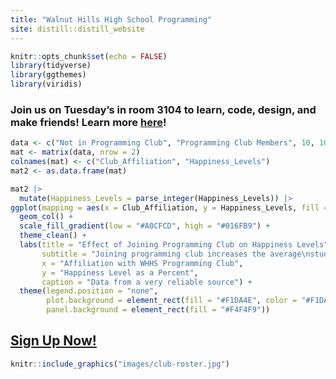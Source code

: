 ```yaml
---
title: "Walnut Hills High School Programming"
site: distill::distill_website
---
```


```r
knitr::opts_chunk$set(echo = FALSE)
library(tidyverse)
library(ggthemes)
library(viridis)
```

### Join us on Tuesday's in room 3104 to learn, code, design, and make friends! Learn more [here](about.html)!

```r
data <- c("Not in Programming Club", "Programming Club Members", 10, 100)
mat <- matrix(data, nrow = 2)
colnames(mat) <- c("Club_Affiliation", "Happiness_Levels")
mat2 <- as.data.frame(mat)

mat2 |>
  mutate(Happiness_Levels = parse_integer(Happiness_Levels)) |>
ggplot(mapping = aes(x = Club_Affiliation, y = Happiness_Levels, fill = Happiness_Levels)) +
  geom_col() +
  scale_fill_gradient(low = "#A0CFCD", high = "#016FB9") +
  theme_clean() +
  labs(title = "Effect of Joining Programming Club on Happiness Levels",
       subtitle = "Joining programming club increases the average\nstudent's happiness levels by 90%",
       x = "Affiliation with WHHS Programming Club",
       y = "Happiness Level as a Percent",
       caption = "Data from a very reliable source") +
  theme(legend.position = "none", 
        plot.background = element_rect(fill = "#F1DA4E", color = "#F1DA4E"), 
        panel.background = element_rect(fill = "#F4F4F9"))

```

<!-- Insert picture here -->
## [Sign Up Now!](https://docs.google.com/forms/d/e/1FAIpQLSdGregQUg75pX37aX6XJvrnXYOOad2TiNT2ozWXR2OhGP-h-w/viewform?usp=sf_link)

```r
knitr::include_graphics("images/club-roster.jpg")
```
